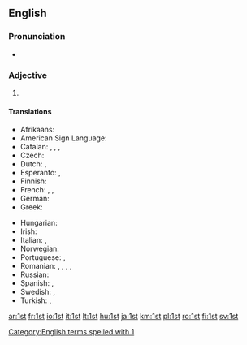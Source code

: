 ==English==

===Pronunciation===
* {{audio|en-us-1st.ogg|Audio (US)|lang=en}}

===Adjective===
{{en-adj|-}}

# {{abbreviation of|first|lang=en}}

====Translations====
{{trans-top-also|abbreviation of first|first}}
* Afrikaans: {{t|af|1ste}}
* American Sign Language: {{t|ase|1@Side-PalmForward 1@Side-PalmBack}}
* Catalan: {{t|ca|1r|m}}, {{t|ca|1a|f}}, {{t|ca|1rs|m-p}}, {{t|ca|1es|f-p}}
* Czech: {{t|cs|1.}}
* Dutch: {{t|nl|1ste}}, {{t|nl|1e}}
* Esperanto: {{t|eo|1a}}, {{t|eo|1-a}}
* Finnish: {{t|fi|1.}}
* French: {{t+|fr|1er|m}}, {{t+|fr|1re|f}}, {{t|fr|1ère|f}}
* German: {{t+|de|1.}}
* Greek: {{t|el|1ος}}
{{trans-mid}}
* Hungarian: {{t+|hu|1.}}
* Irish: {{t|ga|1ú}}
* Italian: {{t|it|1º|m}}, {{t|it|1ª|f}}
* Norwegian: {{t|no|1.}}
* Portuguese: {{t|pt|1.º|m}}, {{t|pt|1.ª|f}}
* Romanian: {{t|ro|1-ul|m}}, {{t|ro|1-a|f}}, {{t|ro|I-ul|m}}, {{t|ro|I-a|f}}, {{t|ro|1.|m|f}}
* Russian: {{t|ru|1-ый|tr=pérvyj}}
* Spanish: {{t|es|1º|m}}, {{t|es|1ª|f}}
* Swedish: {{t+|sv|1:a}}, {{t+|sv|1:e}}
* Turkish: {{t|tr|1'inci}}, {{t|tr|1.}}
{{trans-bottom}}

[[Category:English terms spelled with 1]]

[[ar:1st]]
[[fr:1st]]
[[io:1st]]
[[it:1st]]
[[lt:1st]]
[[hu:1st]]
[[ja:1st]]
[[km:1st]]
[[pl:1st]]
[[ro:1st]]
[[fi:1st]]
[[sv:1st]]